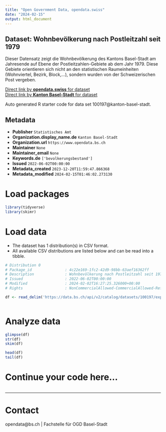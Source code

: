 ```yaml
---
title: "Open Government Data, opendata.swiss"
date: "2024-02-15"
output: html_document
---
```


## Dataset: Wohnbevölkerung nach Postleitzahl seit 1979

Dieser Datensatz zeigt die Wohnbevölkerung des Kantons Basel-Stadt am Jahresende auf Ebene der Postleitzahlen-Gebiete ab dem Jahr 1979. Diese Gebiete orientieren sich nicht an den statistischen Raumeinheiten (Wohnviertel, Bezirk, Block,…), sondern wurden von der Schweizerischen Post vergeben.

[Direct link by **opendata.swiss** for dataset](https://opendata.swiss/de/dataset/wohnbevolkerung-nach-postleitzahl-seit-1979)<br>
[Direct link by **Kanton Basel-Stadt** for dataset](https://data.bs.ch/explore/dataset/100197/)

Auto generated R starter code for data set 100197@kanton-basel-stadt.

## Metadata

- **Publisher** `Statistisches Amt`
- **Organization.display_name.de** `Kanton Basel-Stadt`
- **Organization.url** `https://www.opendata.bs.ch`
- **Maintainer** `None`
- **Maintainer_email** `None`
- **Keywords.de** `['bevolkerungsbestand']`
- **Issued** `2022-06-02T00:00:00`
- **Metadata_created** `2023-12-20T11:59:47.866368`
- **Metadata_modified** `2024-02-15T01:46:02.273130`


# Load packages

```r

library(tidyverse)
library(skimr)

```

# Load data

-   The dataset has 1 distribution(s) in CSV format.
-   All available CSV distributions are listed below and can be read into a tibble.

```r

# Distribution 0
# Package_id               : 4c22e169-1fc2-42d9-98bb-63aef16362ff
# Description              : Wohnbevölkerung nach Postleitzahl seit 1979 (csv)
# Issued                   : 2022-06-02T00:00:00
# Modified                 : 2024-02-02T16:27:25.326000+00:00
# Rights                   : NonCommercialAllowed-CommercialAllowed-ReferenceRequired

df <- read_delim('https://data.bs.ch/api/v2/catalog/datasets/100197/exports/csv')



```

# Analyze data

```r

glimpse(df)
str(df)
skim(df)

head(df)
tail(df)

```

# Continue your code here...

```r

```

------------------------------------------------------------------------

# Contact

opendata@bs.ch | Fachstelle für OGD Basel-Stadt
